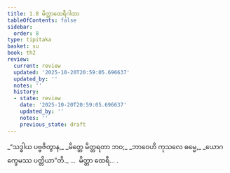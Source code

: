```yaml
---
title: 1.8 မိတ္တာထေရီဂါထာ
tableOfContents: false
sidebar:
  order: 8
type: tipitaka
basket: su
book: th2
review:
  current: review
  updated: '2025-10-20T20:59:05.696637'
  updated_by: ''
  notes: ''
  history:
  - state: review
    date: '2025-10-20T20:59:05.696637'
    updated_by: ''
    notes: ''
    previous_state: draft
---
```



<DynamicBreadcrumb />


<ReviewStatus review={frontmatter.review} showDetails={true} />

<HypothesisAnnotation frontmatter={frontmatter} />

<Division number="8" book="th2" e="ch" v="19" p="378">

<Paragraph number="16" type="verses" book="th2">
_“သဒ္ဓါယ ပဗ္ဗဇိတွာန,_  
_မိတ္တေ မိတ္တရတာ ဘဝ;_  
_ဘာဝေဟိ ကုသလေ ဓမ္မေ,_  
_ယောဂက္ခေမဿ ပတ္တိယာ”တိ._  


</Paragraph>
</Division>

<Paragraph number="17" type="center" book="th2">
…  မိတ္တာ ထေရီ… .
</Paragraph>
